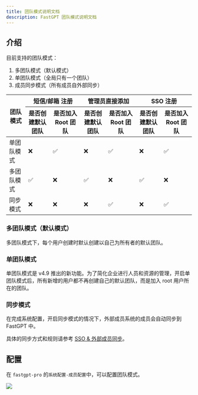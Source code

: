 ```yaml
---
title: 团队模式说明文档
description: FastGPT 团队模式说明文档
---
```


## 介绍

目前支持的团队模式：

1. 多团队模式（默认模式）
2. 单团队模式（全局只有一个团队）
3. 成员同步模式（所有成员自外部同步）

<table className="table-hover table-striped-columns" style={{ textAlign: 'center' }}>
  <thead>
    <tr>
      <th rowSpan="2" className="text-center">团队模式</th>
      <th colSpan="2" className="text-center">短信/邮箱 注册</th>
      <th colSpan="2" className="text-center">管理员直接添加</th>
      <th colSpan="2" className="text-center">SSO 注册</th>
    </tr>
    <tr>
      <th className="text-center">是否创建默认团队</th>
      <th className="text-center">是否加入 Root 团队</th>
      <th className="text-center">是否创建默认团队</th>
      <th className="text-center">是否加入 Root 团队</th>
      <th className="text-center">是否创建默认团队</th>
      <th className="text-center">是否加入 Root 团队</th>
    </tr>
  </thead>
  <tbody >
    <tr>
      <td className="text-center">单团队模式</td>
      <td className="text-center">❌</td>
      <td className="text-center">✅</td>
      <td className="text-center">❌</td>
      <td className="text-center">✅</td>
      <td className="text-center">❌</td>
      <td className="text-center">✅</td>
    </tr>
    <tr>
      <td className="text-center">多团队模式</td>
      <td className="text-center">✅</td>
      <td className="text-center">❌</td>
      <td className="text-center">✅</td>
      <td className="text-center">❌</td>
      <td className="text-center">✅</td>
      <td className="text-center">❌</td>
    </tr>
    <tr>
      <td className="text-center">同步模式</td>
      <td className="text-center">❌</td>
      <td className="text-center">❌</td>
      <td className="text-center">❌</td>
      <td className="text-center">✅</td>
      <td className="text-center">❌</td>
      <td className="text-center">✅</td>
    </tr>
  </tbody>
</table>

### 多团队模式（默认模式）

多团队模式下，每个用户创建时默认创建以自己为所有者的默认团队。

### 单团队模式

单团队模式是 v4.9 推出的新功能。为了简化企业进行人员和资源的管理，开启单团队模式后，所有新增的用户都不再创建自己的默认团队，而是加入 root 用户所在的团队。

### 同步模式

在完成系统配置，开启同步模式的情况下，外部成员系统的成员会自动同步到 FastGPT 中。

具体的同步方式和规则请参考 [SSO & 外部成员同步](/docs/introduction/guide/admin/sso.md)。


## 配置

在 `fastgpt-pro` 的`系统配置-成员配置`中，可以配置团队模式。

![](/imgs/teammode.png)

